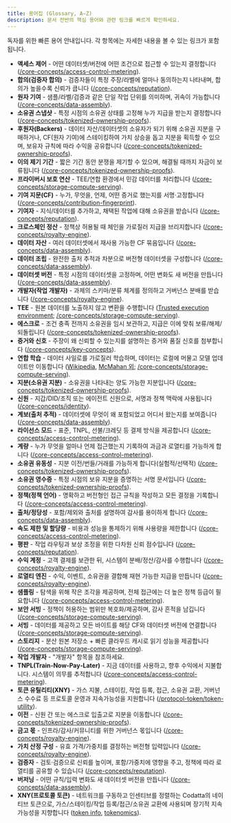 ```yaml
---
title: 용어집 (Glossary, A–Z)
description: 문서 전반의 핵심 용어와 관련 링크를 빠르게 확인하세요.
---
```


독자를 위한 빠른 용어 안내입니다. 각 항목에는 자세한 내용을 볼 수 있는 링크가 포함됩니다.

- **액세스 제어** - 어떤 데이터셋/버전에 어떤 조건으로 접근할 수 있는지 결정합니다 ([/core-concepts/access-control-metering](/core-concepts/access-control-metering)).
- **합의(검증자 합의)** - 검증자들이 특정 주장/라벨에 얼마나 동의하는지 나타내며, 합의가 높을수록 신뢰가 큽니다 ([/core-concepts/reputation](/core-concepts/reputation)).
- **원자 기여** - 샘플/라벨/검증과 같은 단일 작업 단위를 의미하며, 귀속이 가능합니다 ([/core-concepts/data-assembly](/core-concepts/data-assembly)).
- **소유권 스냅샷** - 특정 시점의 소유권 상태를 고정해 누가 지급을 받는지 결정합니다 ([/core-concepts/tokenized-ownership-proofs](/core-concepts/tokenized-ownership-proofs)).
- **후원자(Backers)** - 데이터 자산/데이터셋의 소유자가 되기 위해 소유권 지분을 구매하거나, CF(원자 기여)에 스테이킹하여 가치 상승을 돕고 지분을 획득할 수 있으며, 보유자 규칙에 따라 수익을 공유합니다 ([/core-concepts/tokenized-ownership-proofs](/core-concepts/tokenized-ownership-proofs)).
- **이의 제기 기간** - 짧은 기간 동안 분쟁을 제기할 수 있으며, 해결될 때까지 자금이 보류됩니다 ([/core-concepts/tokenized-ownership-proofs](/core-concepts/tokenized-ownership-proofs)).
- **프라이버시 보호 연산** - TEE/연합 환경에서 민감 데이터를 처리합니다 ([/core-concepts/storage-compute-serving](/core-concepts/storage-compute-serving)).
- **기여 지문(CF)** - 누가, 무엇을, 언제, 어떤 증거로 했는지를 서명·고정합니다 ([/core-concepts/contribution-fingerprint](/core-concepts/contribution-fingerprint)).
- **기여자** - 지식/데이터를 추가하고, 채택된 작업에 대해 소유권을 받습니다 ([/core-concepts/reputation](/core-concepts/reputation)).
- **크로스체인 정산** - 정책상 허용될 때 체인을 가로질러 지급을 브리지합니다 ([/core-concepts/royalty-engine](/core-concepts/royalty-engine)).
- **데이터 자산** - 여러 데이터셋에서 재사용 가능한 CF 묶음입니다 ([/core-concepts/data-assembly](/core-concepts/data-assembly)).
- **데이터 조립** - 완전한 출처 추적과 차분으로 버전형 데이터셋을 구성합니다 ([/core-concepts/data-assembly](/core-concepts/data-assembly)).
- **데이터셋 버전** - 특정 시점의 데이터셋을 고정하며, 어떤 변화도 새 버전을 만듭니다 ([/core-concepts/data-assembly](/core-concepts/data-assembly)).
- **개발자(작업 개발자)** - 과제의 스키마/분류 체계를 정의하고 거버넌스 분배를 받습니다 ([/core-concepts/royalty-engine](/core-concepts/royalty-engine)).
- **TEE** - 원본 데이터를 노출하지 않고 변환을 수행합니다 ([Trusted execution environment](https://en.wikipedia.org/wiki/Trusted_execution_environment); [/core-concepts/storage-compute-serving](/core-concepts/storage-compute-serving)).
- **에스크로** - 조건 충족 전까지 소유권을 임시 보관하고, 지급은 이에 맞춰 보류/해제/되돌립니다 ([/core-concepts/tokenized-ownership-proofs](/core-concepts/tokenized-ownership-proofs)).
- **증거와 신호** - 주장이 왜 신뢰할 수 있는지를 설명하는 증거와 품질 신호를 첨부합니다 ([/core-concepts/key-concepts](/core-concepts/key-concepts)).
- **연합 학습** - 데이터 사일로를 가로질러 학습하며, 데이터는 로컬에 머물고 모델 업데이트만 이동합니다 ([Wikipedia](https://ko.wikipedia.org/wiki/%ED%98%91%EB%8F%99_%ED%95%99%EC%8A%B5), [McMahan 외](https://arxiv.org/abs/1602.05629); [/core-concepts/storage-compute-serving](/core-concepts/storage-compute-serving)).
- **지분(소유권 지분)** - 소유권을 나타내는 양도 가능한 지분입니다 ([/core-concepts/tokenized-ownership-proofs](/core-concepts/tokenized-ownership-proofs)).
- **신원** - 지갑/DID/조직 또는 에이전트 신원으로, 서명과 정책 맥락에 사용됩니다 ([/core-concepts/identity](/core-concepts/identity)).
- **계보(출처 추적)** - 데이터셋에 무엇이 왜 포함되었고 어디서 왔는지를 보여줍니다 ([/core-concepts/data-assembly](/core-concepts/data-assembly)).
- **라이선스 모드** - 표준, TNPL, 선불/크레딧 등 결제 방식을 제공합니다 ([/core-concepts/access-control-metering](/core-concepts/access-control-metering)).
- **계량** - 누가 무엇을 얼마나 언제 접근했는지 기록하여 과금과 로열티를 가능하게 합니다 ([/core-concepts/access-control-metering](/core-concepts/access-control-metering)).
- **소유권 유동성** - 지분 이전/번들/거래를 가능하게 합니다(실험적/선택적) ([/core-concepts/tokenized-ownership-proofs](/core-concepts/tokenized-ownership-proofs)).
- **소유권 영수증** - 특정 시점의 보유 지분을 증명하는 서명 문서입니다 ([/core-concepts/tokenized-ownership-proofs](/core-concepts/tokenized-ownership-proofs)).
- **정책(정책 언어)** - 명확하고 버전형인 접근 규칙을 작성하고 모든 결정을 기록합니다 ([/core-concepts/access-control-metering](/core-concepts/access-control-metering)).
- **출처/정당성** - 포함/제외와 출처를 설명하여 감사를 용이하게 합니다 ([/core-concepts/data-assembly](/core-concepts/data-assembly)).
- **속도 제한 및 할당량** - 비용과 성능을 통제하기 위해 사용량을 제한합니다 ([/core-concepts/access-control-metering](/core-concepts/access-control-metering)).
- **평판** - 작업 라우팅과 보상 조정을 위한 다차원 신뢰 점수입니다 ([/core-concepts/reputation](/core-concepts/reputation)).
- **수익 계정** - 고객 결제를 보관한 뒤, 시스템이 분배/정산/감사를 수행합니다 ([/core-concepts/royalty-engine](/core-concepts/royalty-engine)).
- **로열티 엔진** - 수익, 이벤트, 소유권을 결합해 재현 가능한 지급을 만듭니다 ([/core-concepts/royalty-engine](/core-concepts/royalty-engine)).
- **샘플링** - 탐색을 위해 작은 조각을 제공하며, 전체 접근에는 더 높은 정책 등급이 필요합니다 ([/core-concepts/access-control-metering](/core-concepts/access-control-metering)).
- **보안 서빙** - 정책이 허용하는 범위만 복호화/제공하며, 감사 흔적을 남깁니다 ([/core-concepts/storage-compute-serving](/core-concepts/storage-compute-serving)).
- **서빙** - 데이터를 제공하고 모든 바이트를 해당 CF와 데이터셋 버전에 연결합니다 ([/core-concepts/storage-compute-serving](/core-concepts/storage-compute-serving)).
- **스토리지** - 분산 원본 저장소 + 빠른 클라우드 캐시로 읽기 성능을 제공합니다 ([/core-concepts/storage-compute-serving](/core-concepts/storage-compute-serving)).
- **작업 개발자** - "개발자" 항목을 참조하세요.
- **TNPL(Train‑Now‑Pay‑Later)** - 지금 데이터를 사용하고, 향후 수익에서 지불합니다. 시스템이 의무를 추적합니다 ([/core-concepts/access-control-metering](/core-concepts/access-control-metering)).
- **토큰 유틸리티(XNY)** - 가스 지불, 스테이킹, 작업 등록, 접근, 소유권 교환, 거버넌스 수수료 등 프로토콜 운영과 지속가능성을 지원합니다 ([/protocol-token/token-utility](/protocol-token/token-utility)).
- **이전** - 신원 간 또는 에스크로 입출고로 지분을 이동합니다 ([/core-concepts/tokenized-ownership-proofs](/core-concepts/tokenized-ownership-proofs)).
- **금고 몫** - 인프라/감사/커뮤니티를 위한 거버넌스 몫입니다 ([/core-concepts/royalty-engine](/core-concepts/royalty-engine)).
- **가치 산정 구성** - 유효 가격/가중치를 결정하는 버전형 입력입니다 ([/core-concepts/royalty-engine](/core-concepts/royalty-engine)).
- **검증자** - 검토·검증으로 신뢰를 높이며, 포함/가중치에 영향을 주고, 정책에 따라 로열티를 공유할 수 있습니다 ([/core-concepts/reputation](/core-concepts/reputation)).
- **버저닝** - 어떤 규칙/입력 변화도 새 데이터셋 버전을 만듭니다 ([/core-concepts/data-assembly](/core-concepts/data-assembly)).
- **XNY(프로토콜 토큰)** - 네트워크를 구동하고 인센티브를 정렬하는 Codatta의 네이티브 토큰으로, 가스/스테이킹/작업 등록/접근/소유권 교환에 사용되며 장기적 지속가능성을 지향합니다 ([token info](/protocol-token/token-info), [tokenomics](/protocol-token/tokenomics)).


